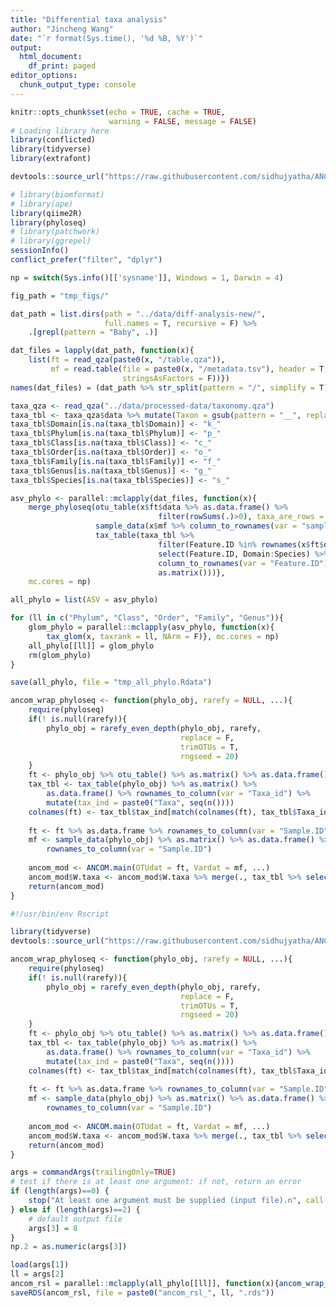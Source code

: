 ```yaml
---
title: "Differential taxa analysis"
author: "Jincheng Wang"
date: "`r format(Sys.time(), '%d %B, %Y')`"
output:
  html_document:
    df_print: paged
editor_options:
  chunk_output_type: console
---
```


```r
knitr::opts_chunk$set(echo = TRUE, cache = TRUE, 
                      warning = FALSE, message = FALSE)
# Loading library here
library(conflicted)
library(tidyverse)
library(extrafont)

devtools::source_url("https://raw.githubusercontent.com/sidhujyatha/ANCOM/master/ANCOM_updated_code_06_06_2020.R", sha1 = "c38079a8387079d5218605142578c8d7767925d5") 

# library(biomformat)
# library(ape)
library(qiime2R)
library(phyloseq)
# library(patchwork)
# library(ggrepel)
sessionInfo()
conflict_prefer("filter", "dplyr")

np = switch(Sys.info()[['sysname']], Windows = 1, Darwin = 4)

fig_path = "tmp_figs/"
```

```r
dat_path = list.dirs(path = "../data/diff-analysis-new/",
                     full.names = T, recursive = F) %>%
    .[grepl(pattern = "Baby", .)]

dat_files = lapply(dat_path, function(x){
    list(ft = read_qza(paste0(x, "/table.qza")), 
         mf = read.table(file = paste0(x, "/metadata.tsv"), header = T, sep = "\t",
                         stringsAsFactors = F))})
names(dat_files) = (dat_path %>% str_split(pattern = "/", simplify = T))[, 5]

taxa_qza <- read_qza("../data/processed-data/taxonomy.qza")
taxa_tbl <- taxa_qza$data %>% mutate(Taxon = gsub(pattern = "__", replacement = "_", Taxon)) %>% separate(Taxon, into = c("Domain", "Phylum", "Class", "Order", "Family", "Genus", "Species"), sep = "; ", remove = T)
taxa_tbl$Domain[is.na(taxa_tbl$Domain)] <- "k_"
taxa_tbl$Phylum[is.na(taxa_tbl$Phylum)] <- "p_"
taxa_tbl$Class[is.na(taxa_tbl$Class)] <- "c_"
taxa_tbl$Order[is.na(taxa_tbl$Order)] <- "o_"
taxa_tbl$Family[is.na(taxa_tbl$Family)] <- "f_"
taxa_tbl$Genus[is.na(taxa_tbl$Genus)] <- "g_"
taxa_tbl$Species[is.na(taxa_tbl$Species)] <- "s_"

```

```r
asv_phylo <- parallel::mclapply(dat_files, function(x){
    merge_phyloseq(otu_table(x$ft$data %>% as.data.frame() %>%
                                 filter(rowSums(.)>0), taxa_are_rows = T),
                   sample_data(x$mf %>% column_to_rownames(var = "sample_name")),
                   tax_table(taxa_tbl %>% 
                                 filter(Feature.ID %in% rownames(x$ft$data)) %>%
                                 select(Feature.ID, Domain:Species) %>%
                                 column_to_rownames(var = "Feature.ID") %>%
                                 as.matrix()))},
    mc.cores = np)

all_phylo = list(ASV = asv_phylo)

for (ll in c("Phylum", "Class", "Order", "Family", "Genus")){
    glom_phylo = parallel::mclapply(asv_phylo, function(x){
        tax_glom(x, taxrank = ll, NArm = F)}, mc.cores = np)
    all_phylo[[ll]] = glom_phylo
    rm(glom_phylo)
}

save(all_phylo, file = "tmp_all_phylo.Rdata")
```

```r
ancom_wrap_phyloseq <- function(phylo_obj, rarefy = NULL, ...){
    require(phyloseq)
    if(! is.null(rarefy)){
        phylo_obj = rarefy_even_depth(phylo_obj, rarefy, 
                                      replace = F, 
                                      trimOTUs = T,
                                      rngseed = 20)
    }
    ft <- phylo_obj %>% otu_table() %>% as.matrix() %>% as.data.frame() %>%t() # feature table is in a format that a column of taxa with additional columns of counts from each samples
    tax_tbl <- tax_table(phylo_obj) %>% as.matrix() %>% 
        as.data.frame() %>% rownames_to_column(var = "Taxa_id") %>% 
        mutate(tax_ind = paste0("Taxa", seq(n())))
    colnames(ft) <- tax_tbl$tax_ind[match(colnames(ft), tax_tbl$Taxa_id)]
    
    ft <- ft %>% as.data.frame %>% rownames_to_column(var = "Sample.ID")
    mf <- sample_data(phylo_obj) %>% as.matrix() %>% as.data.frame() %>%
        rownames_to_column(var = "Sample.ID")
    
    ancom_mod <- ANCOM.main(OTUdat = ft, Vardat = mf, ...)
    ancom_mod$W.taxa <- ancom_mod$W.taxa %>% merge(., tax_tbl %>% select(-Taxa_id), by.x = 1, by.y = "tax_ind", all.x = T)
    return(ancom_mod)
}
```

```r
#!/usr/bin/env Rscript

library(tidyverse)
devtools::source_url("https://raw.githubusercontent.com/sidhujyatha/ANCOM/master/ANCOM_updated_code_06_06_2020.R", sha1 = "c38079a8387079d5218605142578c8d7767925d5")

ancom_wrap_phyloseq <- function(phylo_obj, rarefy = NULL, ...){
    require(phyloseq)
    if(! is.null(rarefy)){
        phylo_obj = rarefy_even_depth(phylo_obj, rarefy, 
                                      replace = F, 
                                      trimOTUs = T,
                                      rngseed = 20)
    }
    ft <- phylo_obj %>% otu_table() %>% as.matrix() %>% as.data.frame() %>%t() # feature table is in a format that a column of taxa with additional columns of counts from each samples
    tax_tbl <- tax_table(phylo_obj) %>% as.matrix() %>% 
        as.data.frame() %>% rownames_to_column(var = "Taxa_id") %>% 
        mutate(tax_ind = paste0("Taxa", seq(n())))
    colnames(ft) <- tax_tbl$tax_ind[match(colnames(ft), tax_tbl$Taxa_id)]
    
    ft <- ft %>% as.data.frame %>% rownames_to_column(var = "Sample.ID")
    mf <- sample_data(phylo_obj) %>% as.matrix() %>% as.data.frame() %>%
        rownames_to_column(var = "Sample.ID")
    
    ancom_mod <- ANCOM.main(OTUdat = ft, Vardat = mf, ...)
    ancom_mod$W.taxa <- ancom_mod$W.taxa %>% merge(., tax_tbl %>% select(-Taxa_id), by.x = 1, by.y = "tax_ind", all.x = T)
    return(ancom_mod)
}

args = commandArgs(trailingOnly=TRUE)
# test if there is at least one argument: if not, return an error
if (length(args)==0) {
    stop("At least one argument must be supplied (input file).n", call.=FALSE)
} else if (length(args)==2) {
    # default output file
    args[3] = 8
}
np.2 = as.numeric(args[3])

load(args[1])
ll = args[2]
ancom_rsl = parallel::mclapply(all_phylo[[ll]], function(x){ancom_wrap_phyloseq(x, rarefy = 5000, adjusted = T, main.var = "birth_mode_ms", adj.formula = "country", repeated = F, repeat.var = NULL, longitudinal = F, random.formula = NULL, multcorr = 2, sig = 0.05, prev.cut = 0.9)}, mc.cores = np.2)
saveRDS(ancom_rsl, file = paste0("ancom_rsl_", ll, ".rds"))

```

